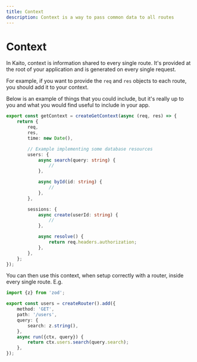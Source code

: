 ```yaml
---
title: Context
description: Context is a way to pass common data to all routes
---
```


# Context

In Kaito, context is information shared to every single route. It's provided at the root of your application and is generated on every single request.

For example, if you want to provide the `req` and `res` objects to each route, you should add it to your context.

Below is an example of things that you could include, but it's really up to you and what you would find useful to include in your app.

```ts
export const getContext = createGetContext(async (req, res) => {
	return {
		req,
		res,
		time: new Date(),

		// Example implementing some database resources
		users: {
			async search(query: string) {
				//
			},

			async byId(id: string) {
				//
			},
		},

		sessions: {
			async create(userId: string) {
				//
			},

			async resolve() {
				return req.headers.authorization;
			},
		},
	};
});
```

You can then use this context, when setup correctly with a router, inside every single route. E.g.

```ts
import {z} from 'zod';

export const users = createRouter().add({
	method: 'GET',
	path: '/users',
	query: {
		search: z.string(),
	},
	async run({ctx, query}) {
		return ctx.users.search(query.search);
	},
});
```
